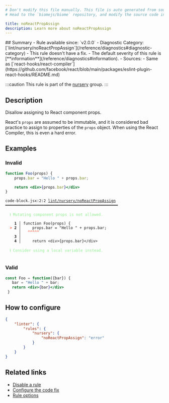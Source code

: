 ```yaml
---
# Don't modify this file manually. This file is auto generated from source, and you will lose your changes next time the website is built.
# Head to the `biomejs/biome` repository, and modify the source code in there.

title: noReactPropAssign
description: Learn more about noReactPropAssign
---
```


<Tabs>
<TabItem label="JSX and TSX" icon="seti:javascript">
## Summary
- Rule available since: `v2.0.0`
- Diagnostic Category: [`lint/nursery/noReactPropAssign`](/reference/diagnostics#diagnostic-category)
- This rule doesn't have a fix.
- The default severity of this rule is [**information**](/reference/diagnostics#information).
- Sources: 
  - Same as [`react-hooks/react-compiler`](https://github.com/facebook/react/blob/main/packages/eslint-plugin-react-hooks/README.md)

:::caution
This rule is part of the [nursery](/linter/rules/#nursery) group.
:::
## Description
Disallow assigning to React component props.

React's `props` are assumed to be immutable, and it is considered bad
practice to assign to properties of the `props` object. When using the
React Compiler, this is even a hard error.

## Examples

### Invalid

```jsx
function Foo(props) {
	props.bar = "Hello " + props.bar;

	return <div>{props.bar}</div>
}
```

<pre class="language-text"><code class="language-text">code-block.jsx:2:2 <a href="https://biomejs.dev/linter/rules/no-react-prop-assign">lint/nursery/noReactPropAssign</a> ━━━━━━━━━━━━━━━━━━━━━━━━━━━━━━━━━━━━━━━━━━━━━━━━━━<br /><br />  <strong><span style="color: lightgreen;">ℹ</span></strong> <span style="color: lightgreen;">Mutating component props is not allowed.</span><br />  <br />    <strong>1 │ </strong>function Foo(props) &#123;<br />  <strong><span style="color: Tomato;">&gt;</span></strong> <strong>2 │ </strong>	props.bar = &quot;Hello &quot; + props.bar;<br />   <strong>   │ </strong>	<strong><span style="color: Tomato;">^</span></strong><strong><span style="color: Tomato;">^</span></strong><strong><span style="color: Tomato;">^</span></strong><strong><span style="color: Tomato;">^</span></strong><strong><span style="color: Tomato;">^</span></strong><br />    <strong>3 │ </strong><br />    <strong>4 │ </strong>	return &lt;div&gt;&#123;props.bar&#125;&lt;/div&gt;<br />  <br />  <strong><span style="color: lightgreen;">ℹ</span></strong> <span style="color: lightgreen;">Consider using a local variable instead.</span><br />  <br /></code></pre>

### Valid

```jsx
const Foo = function({bar}) {
   bar = "Hello " + bar;
   return <div>{bar}</div>
 }
```

## How to configure
```json title="biome.json"
{
	"linter": {
		"rules": {
			"nursery": {
				"noReactPropAssign": "error"
			}
		}
	}
}

```
## Related links

- [Disable a rule](/linter/#disable-a-rule)
- [Configure the code fix](/linter#configure-the-code-fix)
- [Rule options](/linter/#rule-options)

</TabItem>
</Tabs>

